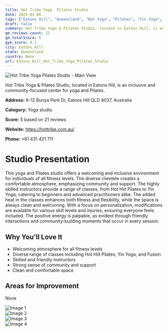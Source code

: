 ```yaml
---
title: Hot Tribe Yoga  Pilates Studio
date: 2025-03-08
tags: ["Eatons Hill", "Queensland", "Hot Yoga", "Pilates", "Yin Yoga", "community", "welcoming atmosphere", "Eatons Hill"]  
draft: false
summary: Hot Tribe Yoga & Pilates Studio, located in Eatons Hill, is an inclusive and community-focused center for yoga and Pilates.
gm_reviews_count: 21
gm_totalScore: 5
gym_score: 4.1
city: Eatons_Hill
state: Queensland
country: None
url: Eatons_Hill_Hot_Tribe_Yoga_Pilates_Studio
---
```


<div className="aspect-[16/9] relative my-8">
  <img 
    src="https://lh5.googleusercontent.com/p/AF1QipOf0POLqvSmToqPhoTH45dDEhSJ1SU8P952TPm5=w1920-h1080-k-no"
    alt="Hot Tribe Yoga  Pilates Studio - Main View"
    className="object-cover absolute inset-0 w-full h-full rounded-lg"
  />
</div>

Hot Tribe Yoga & Pilates Studio, located in Eatons Hill, is an inclusive and community-focused center for yoga and Pilates.

**Address:** 6-12 Bunya Park Dr, Eatons Hill QLD 4037, Australia

**Category:** Yoga studio

**Score:** 5 based on 21 reviews

**Website:** https://hottribe.com.au/

**Phone:** +61 431 421 711

# Studio Presentation

This yoga and Pilates studio offers a welcoming and inclusive environment for individuals of all fitness levels. The diverse clientele creates a comfortable atmosphere, emphasizing community and support. The highly skilled instructors provide a range of classes, from Hot Hiit Pilates to Yin Yoga, catering to beginners and advanced practitioners alike. The added heat in the classes enhances both fitness and flexibility, while the space is always clean and welcoming. With a focus on personalization, modifications are available for various skill levels and injuries, ensuring everyone feels included. The positive energy is palpable, as evident through friendly interactions and community-building moments that occur in every session.

## Why You'll Love It

- Welcoming atmosphere for all fitness levels
- Diverse range of classes including Hot Hiit Pilates, Yin Yoga, and Fusion
- Skilled and friendly instructors
- Strong sense of community and support
- Clean and comfortable space

## Areas for Improvement

None

<div className="grid grid-cols-1 xl:grid-cols-2 gap-4 my-8">
<div className="aspect-[4/3] relative"><img src="https://lh5.googleusercontent.com/p/AF1QipOseghQjtEobCUnr5FKamYWQXvI5JFoH--wP52s=w1920-h1080-k-no" alt="Image 1" className="object-cover absolute inset-0 w-full h-full rounded-lg" /></div>
<div className="aspect-[4/3] relative"><img src="https://lh5.googleusercontent.com/p/AF1QipMs4UhIp4e5qYdKRj1M8laiTGF5Zamx8S8dDsm1=w1920-h1080-k-no" alt="Image 2" className="object-cover absolute inset-0 w-full h-full rounded-lg" /></div>
<div className="aspect-[4/3] relative"><img src="https://lh5.googleusercontent.com/p/AF1QipM8BH1WpkqDfm8QNwQ-e1xNKnKNpyWHF1Ubf_T3=w1920-h1080-k-no" alt="Image 3" className="object-cover absolute inset-0 w-full h-full rounded-lg" /></div>
<div className="aspect-[4/3] relative"><img src="https://lh5.googleusercontent.com/p/AF1QipP4kkT6bNHmHmExeyU1EOuyBbRXW94CZUW0QLUr=w1920-h1080-k-no" alt="Image 4" className="object-cover absolute inset-0 w-full h-full rounded-lg" /></div>
</div>